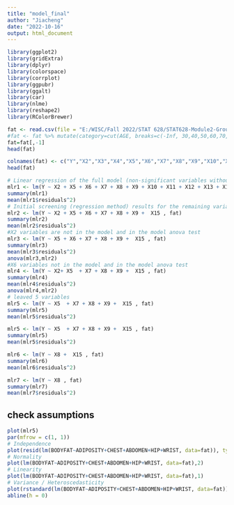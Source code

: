 ```yaml
---
title: "model_final"
author: "Jiacheng"
date: "2022-10-16"
output: html_document
---
```

```r
library(ggplot2)
library(gridExtra)
library(dplyr)
library(colorspace)
library(corrplot)
library(ggpubr)
library(ggalt) 
library(car)
library(nlme)
library(reshape2)
library(RColorBrewer)
```

```r
fat <- read.csv(file = "E:/WISC/Fall 2022/STAT 628/STAT628-Module2-Group9/Data/df1_v2.csv",header=T)
#fat <- fat %>% mutate(category=cut(AGE, breaks=c(-Inf, 30,40,50,60,70, Inf), labels=c("20-30","30-40","40-50","50-60","60-70","70+")))
fat=fat[,-1]
head(fat)
```

```r
colnames(fat) <- c("Y","X2","X3","X4","X5","X6","X7","X8","X9","X10","X11","X12","X13","X14","X15")
head(fat)
```

```r
# Linear regression of the full model (non-significant variables without variable selection are also included in the model, weight and height are removed)
mlr1 <- lm(Y ~ X2 + X5 + X6 + X7 + X8 + X9 + X10 + X11 + X12 + X13 + X14 + X15 , fat)
summary(mlr1)
mean(mlr1$residuals^2)
# Initial screening (regression method) results for the remaining variables
mlr2 <- lm(Y ~ X2 + X5 + X6 + X7 + X8 + X9 +  X15 , fat)
summary(mlr2)
mean(mlr2$residuals^2)
#X2 variables are not in the model and in the model anova test
mlr3 <- lm(Y ~ X5 + X6 + X7 + X8 + X9 +  X15 , fat)
summary(mlr3)
mean(mlr3$residuals^2)
anova(mlr3,mlr2)
#X6 variables not in the model and in the model anova test
mlr4 <- lm(Y ~ X2+ X5  + X7 + X8 + X9 +  X15 , fat)
summary(mlr4)
mean(mlr4$residuals^2)
anova(mlr4,mlr2)
# leaved 5 variables
mlr5 <- lm(Y ~ X5  + X7 + X8 + X9 +  X15 , fat)
summary(mlr5)
mean(mlr5$residuals^2)

mlr5 <- lm(Y ~ X5  + X7 + X8 + X9 +  X15 , fat)
summary(mlr5)
mean(mlr5$residuals^2)

mlr6 <- lm(Y ~ X8 +  X15 , fat)
summary(mlr6)
mean(mlr6$residuals^2)

mlr7 <- lm(Y ~ X8 , fat)
summary(mlr7)
mean(mlr7$residuals^2)
```
## check assumptions
```r
plot(mlr5)
par(mfrow = c(1, 1))
# Independence
plot(resid(lm(BODYFAT~ADIPOSITY+CHEST+ABDOMEN+HIP+WRIST, data=fat)), type = "l")
# Normality
plot(lm(BODYFAT~ADIPOSITY+CHEST+ABDOMEN+HIP+WRIST, data=fat),2)
# Linearity
plot(lm(BODYFAT~ADIPOSITY+CHEST+ABDOMEN+HIP+WRIST, data=fat),1)
# Variance / Heteroscedasticity
plot(rstandard(lm(BODYFAT~ADIPOSITY+CHEST+ABDOMEN+HIP+WRIST, data=fat))) +
abline(h = 0)
```


